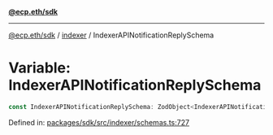 [**@ecp.eth/sdk**](../../index.mdx)

***

[@ecp.eth/sdk](/sdk-reference/index.mdx) / [indexer](/sdk-reference/indexer/index.mdx) / IndexerAPINotificationReplySchema

# Variable: IndexerAPINotificationReplySchema

```ts
const IndexerAPINotificationReplySchema: ZodObject<IndexerAPINotificationReplySchemaType>;
```

Defined in: [packages/sdk/src/indexer/schemas.ts:727](https://github.com/ecp-eth/comments-monorepo/blob/main/packages/sdk/src/indexer/schemas.ts#L727)
